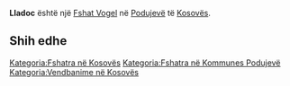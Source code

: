 {{Fshat në Kosovës
 | Emri                = Lladoc
| sqi_N_name = Lladoc
| sqi_N_FULL_NAME_RO = Lladoc
| sqi_N_FULL_NAME_ND_RO = Lladoc
| sqi_N_SORT_NAME_RG = LLADOC
| sqi_N_FULL_NAME_RG = Lladoc
| sqi_N_FULL_NAME_ND_RG = Lladoc
| sqi_V_name = Lladofc
| sqi_V_FULL_NAME_RO = Lladofc Lladovc Gurash Gurashi Lladofci
| sqi_V_FULL_NAME_ND_RO = Lladofc Lladovc Gurash Gurashi Lladofci
| sqi_V_SORT_NAME_RG = LLADOFC LLADOVC GURASH GURASHI LLADOFCI
| sqi_V_FULL_NAME_RG = Lladofc Lladovc Gurash Gurashi Lladofci
| sqi_V_FULL_NAME_ND_RG = Lladofc Lladovc Gurash Gurashi Lladofci
| srp_N_name = Ladovac
| srp_N_FULL_NAME_RO = Ladovac
| srp_N_FULL_NAME_ND_RO = Ladovac
| srp_N_SORT_NAME_RG = LADOVAC
| srp_N_FULL_NAME_RG = Ladovac
| srp_N_FULL_NAME_ND_RG = Ladovac
| srp_NS_name = Ладовац
| srp_NS_FULL_NAME_RO = Ладовац
| srp_NS_FULL_NAME_ND_RO = Ладовац
| srp_NS_SORT_NAME_RG = ЛАДОВАЦ
| srp_NS_FULL_NAME_RG = Ладовац
| srp_NS_FULL_NAME_ND_RG = Ладовац

 | Emri (Rasa dhanore) = 
 | Figura              = 
 | Shteti              = Kosovo
 | Komuna              = Podujevë
 | Kodi postar         = 
 | Sipërfaqja          = 

 | Popullsia           = 

 | Regj. i popullsisë  = 
 | Dend. e popullsisë  = 
 | Faqja zyrtare       = 
 <!--- Koordinatat ----> 
 | Gjerësia            = 42.879733
 | Gjatësia            = 21.236092
 | Lartësia            = 
}}
'''Lladoc''' është një [[Fshat Vogel]] në [[Podujevë]] të [[Kosovës]].

<!-- == Gjeografia == -->
<!-- == Historia == -->
<!-- == Demografia == -->
== Shih edhe ==
{{Komuna Podujevë}}
{{Kosovo-Administrata-Cung}}

[[Kategoria:Fshatra në Kosovës]]
[[Kategoria:Fshatra në Kommunes Podujevë]]
[[Kategoria:Vendbanime në Kosovës]]
